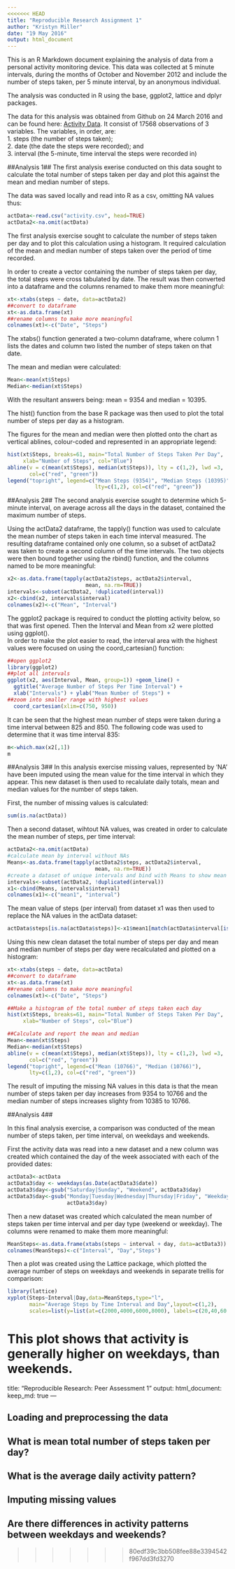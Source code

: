 ```yaml
---
<<<<<<< HEAD
title: "Reproducible Research Assignment 1"
author: "Kristyn Miller"
date: "19 May 2016"
output: html_document
---
```


This is an R Markdown document explaining the analysis of data from a personal activity monitoring device. This data was collected at 5 minute intervals, during the months of October and November 2012 and include the number of steps taken, per 5 minute interval, by an anonymous individual. 

The analysis was conducted in R using the base, ggplot2, lattice and dplyr packages. 

The data for this analysis was obtained from Github on 24 March 2016 and can be found here:
[Activity Data](https://github.com/rdpeng/RepData_PeerAssessment1). It consist of 17568 observations of 3 variables. The variables, in order, are:  
1. steps (the number of steps taken);  
2. date (the date the steps were recorded); and  
3. interval (the 5-minute, time interval the steps were recorded in)  

##Analysis 1##
The first analysis exerise conducted on this data sought to calculate the total number of steps taken per day and plot this against the mean and median number of steps. 

The data was saved locally and read into R as a csv, omitting NA values thus:

```r
actData<-read.csv("activity.csv", head=TRUE)
actData2<-na.omit(actData)
```

The first analysis exercise sought to calculate the number of steps taken per day and to plot this calculation using a histogram. It required calculation of the mean and median number of steps taken over the period of time recorded. 

In order to create a vector containing the number of steps taken per day, the total steps were cross tabulated by date. The result was then converted into a dataframe and the columns renamed to make them more meaningful:

```r
xt<-xtabs(steps ~ date, data=actData2)
##convert to dataframe
xt<-as.data.frame(xt) 
##rename columns to make more meaningful
colnames(xt)<-c("Date", "Steps")
```

The xtabs() function generated a two-column dataframe, where column 1 lists the dates and column two listed the number of steps taken on that date.  

The mean and median were calculated:

```r
Mean<-mean(xt$Steps)
Median<-median(xt$Steps)
```

With the resultant answers being: mean = 9354 and median = 10395.  

The hist() function from the base R package was then used to plot the total number of steps per day as a histogram.  

The figures for the mean and median were then plotted onto the chart as vertical ablines, colour-coded and represented in an appropriate legend:

```r
hist(xt$Steps, breaks=61, main="Total Number of Steps Taken Per Day", 
     xlab="Number of Steps", col="Blue")
abline(v = c(mean(xt$Steps), median(xt$Steps)), lty = c(1,2), lwd =3, 
       col=c("red", "green"))
legend("topright", legend=c("Mean Steps (9354)", "Median Steps (10395)"),
                            lty=c(1,2), col=c("red", "green"))
```


##Analysis 2##
The second analysis exercise sought to determine which 5-minute interval, on average across all the days in the dataset, contained the maximum number of steps.  

Using the actData2 dataframe, the tapply() function was used to calculate the mean number of steps taken in each time interval measured. The resulting dataframe contained only one column, so a subset of actData2 was taken to create a second column of the time intervals. The two objects were then bound together using the rbind() function, and the columns named to be more meaningful:

```r
x2<-as.data.frame(tapply(actData2$steps, actData2$interval, 
                         mean, na.rm=TRUE))
intervals<-subset(actData2, !duplicated(interval))
x2<-cbind(x2, intervals$interval)
colnames(x2)<-c("Mean", "Interval")
```

The ggplot2 package is required to conduct the plotting activity below, so that was first opened. Then the Interval and Mean from x2 were plotted using ggplot().  
In order to make the plot easier to read, the interval area with the highest values were focused on using the coord_cartesian() function:

```r
##open ggplot2
library(ggplot2)
##plot all intervals
ggplot(x2, aes(Interval, Mean, group=1)) +geom_line() +
  ggtitle("Average Number of Steps Per Time Interval") +
  xlab("Intervals") + ylab("Mean Number of Steps") +
##zoom into smaller range with highest values  
  coord_cartesian(xlim=c(750, 950))

```

It can be seen that the highest mean number of steps were taken during a time interval between 825 and 850. The following code was used to determine that it was time interval 835:

```r
m<-which.max(x2[,1])
m
```

##Analysis 3##
In this analysis exercise missing values, represented by 'NA' have been imputed using the mean value for the time interval in which they appear. This new dataset is then used to recalulate daily totals, mean and median values for the number of steps taken. 

First, the number of missing values is calculated:

```r
sum(is.na(actData))
```

Then a second dataset, wihtout NA values, was created in order to calculate the mean number of steps, per time interval:

```r
actData2<-na.omit(actData)
#calculate mean by interval without NAs
Means<-as.data.frame(tapply(actData2$steps, actData2$interval, 
                            mean, na.rm=TRUE))
#create a dataset of unique intervals and bind with Means to show mean by interval
intervals<-subset(actData2, !duplicated(interval))
x1<-cbind(Means, intervals$interval)
colnames(x1)<-c("mean1", "interval")
```

The mean value of steps (per interval) from dataset x1 was then used to replace the NA values in the actData dataset:

```r
actData$steps[is.na(actData$steps)]<-x1$mean1[match(actData$interval[is.na(actData$steps)], x1$interval)]
```

Using this new clean dataset the total number of steps per day and mean and median number of steps per day were recalculated and plotted on a histogram:

```r
xt<-xtabs(steps ~ date, data=actData)
##convert to dataframe
xt<-as.data.frame(xt) 
##rename columns to make more meaningful
colnames(xt)<-c("Date", "Steps")

##Make a histogram of the total number of steps taken each day
hist(xt$Steps, breaks=61, main="Total Number of Steps Taken Per Day", 
     xlab="Number of Steps", col="Blue")

##Calculate and report the mean and median
Mean<-mean(xt$Steps)
Median<-median(xt$Steps)
abline(v = c(mean(xt$Steps), median(xt$Steps)), lty = c(1,2), lwd =3, 
       col=c("red", "green"))
legend("topright", legend=c("Mean (10766)", "Median (10766)"),
       lty=c(1,2), col=c("red", "green"))
```

The result of imputing the missing NA values in this data is that the mean number of steps taken per day increases from 9354 to 10766 and the median number of steps increases slighty from 10385 to 10766.  

##Analysis 4##

In this final analysis exercise, a comparison was conducted of the mean number of steps taken, per time interval, on weekdays and weekends. 

First the activity data was read into a new dataset and a new column was created which contained the day of the week associated with each of the provided dates:

```r
actData3<-actData
actData3$day <- weekdays(as.Date(actData3$date))
actData3$day<-gsub("Saturday|Sunday", "Weekend", actData3$day)
actData3$day<-gsub("Monday|Tuesday|Wednesday|Thursday|Friday", "Weekday", 
                   actData3$day)
```

Then a new dataset was created which calculated the mean number of steps taken per time interval and per day type (weekend or weekday). The columns were renamed to make them more meaningful:

```r
MeanSteps<-as.data.frame(xtabs(steps ~ interval + day, data=actData3))
colnames(MeanSteps)<-c("Interval", "Day","Steps")
```

Then a plot was created using the Lattice package, which plotted the average number of steps on weekdays and weekends in separate trellis for comparison:

```r
library(lattice)
xyplot(Steps~Interval|Day,data=MeanSteps,type="l", 
       main="Average Steps by Time Interval and Day",layout=c(1,2),
       scales=list(y=list(at=c(2000,4000,6000,8000), labels=c(20,40,60,80))))  
```

This plot shows that activity is generally higher on weekdays, than weekends. 
=======
title: "Reproducible Research: Peer Assessment 1"
output: 
  html_document:
    keep_md: true
---


## Loading and preprocessing the data



## What is mean total number of steps taken per day?



## What is the average daily activity pattern?



## Imputing missing values



## Are there differences in activity patterns between weekdays and weekends?
>>>>>>> 80edf39c3bb508fee88e3394542f967dd3fd3270
